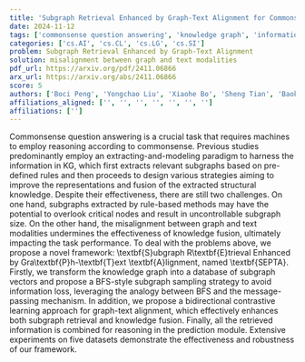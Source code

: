 ```yaml
---
title: 'Subgraph Retrieval Enhanced by Graph-Text Alignment for Commonsense Question Answering'
date: 2024-11-12
tags: ['commonsense question answering', 'knowledge graph', 'information fusion', 'graph-text alignment', 'bidirectional contrastive learning', 'message-passing mechanism', 'subgraph retrieval']
categories: ['cs.AI', 'cs.CL', 'cs.LG', 'cs.SI']
problem: Subgraph Retrieval Enhanced by Graph-Text Alignment
solution: misalignment between graph and text modalities
pdf_url: https://arxiv.org/pdf/2411.06866
arx_url: https://arxiv.org/abs/2411.06866
score: 5
authors: ['Boci Peng', 'Yongchao Liu', 'Xiaohe Bo', 'Sheng Tian', 'Baokun Wang', 'Chuntao Hong', 'Yan Zhang']
affiliations_aligned: ['', '', '', '', '', '', '']
affiliations: ['']
---
```



Commonsense question answering is a crucial task that requires machines to employ reasoning according to commonsense. Previous studies predominantly employ an extracting-and-modeling paradigm to harness the information in KG, which first extracts relevant subgraphs based on pre-defined rules and then proceeds to design various strategies aiming to improve the representations and fusion of the extracted structural knowledge. Despite their effectiveness, there are still two challenges. On one hand, subgraphs extracted by rule-based methods may have the potential to overlook critical nodes and result in uncontrollable subgraph size. On the other hand, the misalignment between graph and text modalities undermines the effectiveness of knowledge fusion, ultimately impacting the task performance. To deal with the problems above, we propose a novel framework: \textbf{S}ubgraph R\textbf{E}trieval Enhanced by Gra\textbf{P}h-\textbf{T}ext \textbf{A}lignment, named \textbf{SEPTA}. Firstly, we transform the knowledge graph into a database of subgraph vectors and propose a BFS-style subgraph sampling strategy to avoid information loss, leveraging the analogy between BFS and the message-passing mechanism. In addition, we propose a bidirectional contrastive learning approach for graph-text alignment, which effectively enhances both subgraph retrieval and knowledge fusion. Finally, all the retrieved information is combined for reasoning in the prediction module. Extensive experiments on five datasets demonstrate the effectiveness and robustness of our framework.